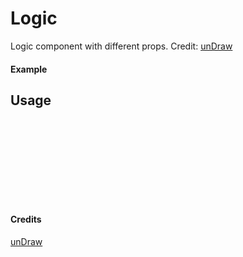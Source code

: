 
<Meta of={Logic} title="unDraw/Logic" />

# Logic

Logic component with different props.
Credit: [unDraw](https://undraw.co/illustrations)

#### Example

<Canvas of={Logic.Primary} />

## Usage

```ts
import { Logic } from "yadl-ui";

const Example = () => {
  return (
      <Logic />
  );
};

export default Example;
```

#### Credits
[unDraw](https://undraw.co/illustrations)
